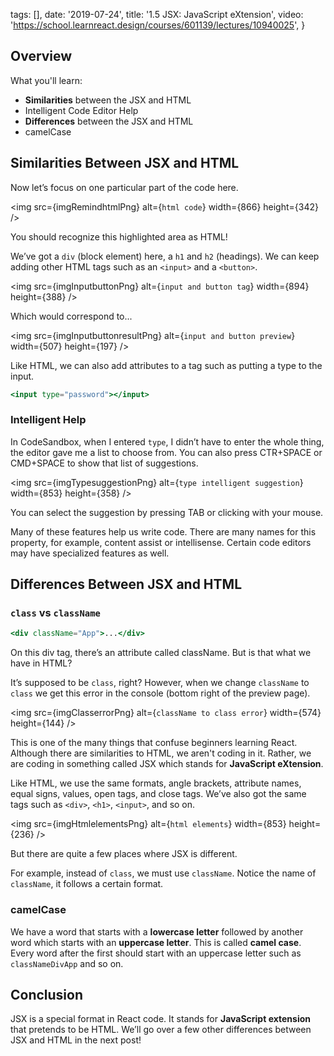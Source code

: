 
  tags: [],
  date: '2019-07-24',
  title: '1.5 JSX: JavaScript eXtension',
  video: 'https://school.learnreact.design/courses/601139/lectures/10940025',
}


## Overview

What you'll learn:

- **Similarities** between the JSX and HTML
- Intelligent Code Editor Help
- **Differences** between the JSX and HTML
- camelCase

<CourseVideoLink to={props.pageContext.frontmatter.video} />

## **Similarities** Between JSX and HTML

Now let’s focus on one particular part of the code here.

<img src={imgRemindhtmlPng} alt={`html code`} width={866} height={342} />

You should recognize this highlighted area as HTML!

We’ve got a `div` (block element) here, a `h1` and `h2` (headings). We can keep adding other HTML tags such as an `<input>` and a `<button>`.

<img
  src={imgInputbuttonPng}
  alt={`input and button tag`}
  width={894}
  height={388}
/>

Which would correspond to...

<img
  src={imgInputbuttonresultPng}
  alt={`input and button preview`}
  width={507}
  height={197}
/>

Like HTML, we can also add attributes to a tag such as putting a type to the input.

```jsx
<input type="password"></input>
```

### Intelligent Help

In CodeSandbox, when I entered `type`, I didn’t have to enter the whole thing, the editor gave me a list to choose from. You can also press CTR+SPACE or CMD+SPACE to show that list of suggestions.

<img
  src={imgTypesuggestionPng}
  alt={`type intelligent suggestion`}
  width={853}
  height={358}
/>

You can select the suggestion by pressing TAB or clicking with your mouse.

Many of these features help us write code. There are many names for this property, for example, content assist or intellisense. Certain code editors may have specialized features as well.

## **Differences** Between JSX and HTML

### `class` vs `className`

```jsx
<div className="App">...</div>
```

On this div tag, there’s an attribute called className. But is that what we have in HTML?

It’s supposed to be `class`, right? However, when we change `className` to `class` we get this error in the console (bottom right of the preview page).

<img
  src={imgClasserrorPng}
  alt={`className to class error`}
  width={574}
  height={144}
/>

This is one of the many things that confuse beginners learning React. Although there are similarities to HTML, we aren't coding in it. Rather, we are coding in something called JSX which stands for **JavaScript eXtension**.

Like HTML, we use the same formats, angle brackets, attribute names, equal signs, values, open tags, and close tags. We’ve also got the same tags such as `<div>`, `<h1>`, `<input>`, and so on.

<img src={imgHtmlelementsPng} alt={`html elements`} width={853} height={236} />

But there are quite a few places where JSX is different.

For example, instead of `class`, we must use `className`. Notice the name of `className`, it follows a certain format.

### camelCase

We have a word that starts with a **lowercase letter** followed by another word which starts with an **uppercase letter**. This is called **camel case**. Every word after the first should start with an uppercase letter such as `classNameDivApp` and so on.

## Conclusion

JSX is a special format in React code. It stands for **JavaScript extension** that pretends to be HTML. We’ll go over a few other differences between JSX and HTML in the next post!
